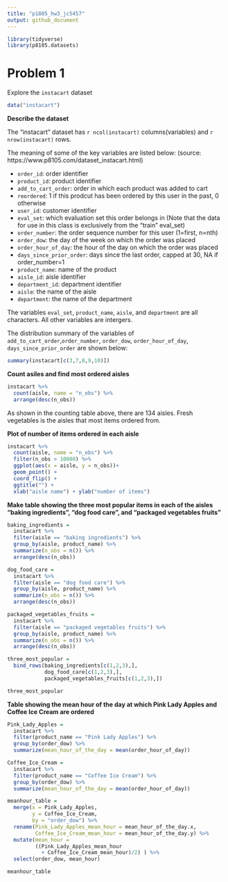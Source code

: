 ```yaml
---
title: "p1805_hw3_jc5457"
output: github_document
---
```


```r
library(tidyverse)
library(p8105.datasets)
```

# Problem 1
Explore the `instacart` dataset
```r
data("instacart")
```

**Describe the dataset**

The "instacart" dataset has `r ncol(instacart)` columns(variables) and `r nrow(instacart)` rows. 

The meaning of some of the key variables are listed below: 
(source: https://www.p8105.com/dataset_instacart.html)

* `order_id`: order identifier
* `product_id`: product identifier
* `add_to_cart_order`: order in which each product was added to cart
* `reordered`: 1 if this prodcut has been ordered by this user in the past, 0 otherwise
* `user_id`: customer identifier
* `eval_set`: which evaluation set this order belongs in (Note that the data for use in this class is exclusively from the “train” eval_set)
* `order_number`: the order sequence number for this user (1=first, n=nth)
* `order_dow`: the day of the week on which the order was placed
* `order_hour_of_day`: the hour of the day on which the order was placed
* `days_since_prior_order`: days since the last order, capped at 30, NA if order_number=1
* `product_name`: name of the product
* `aisle_id`: aisle identifier
* `department_id`: department identifier
* `aisle`: the name of the aisle
* `department`: the name of the department

The variables `eval_set`, `product_name`, `aisle`, and `department` are all characters. All other variables are intergers. 

The distribution summary of the variables of `add_to_cart_order`,`order_number`, `order_dow`, `order_hour_of_day`, `days_since_prior_order` are shown below:

```r
summary(instacart[c(3,7,8,9,10)])
```

**Count asiles and find most ordered aisles**

```r
instacart %>%
  count(aisle, name = "n_obs") %>% 
  arrange(desc(n_obs)) 
```

As shown in the counting table above, there are 134 aisles. Fresh vegetables is the aisles that most items ordered from.

**Plot of number of items ordered in each aisle**

```r
instacart %>%
  count(aisle, name = "n_obs") %>% 
  filter(n_obs > 10000) %>% 
  ggplot(aes(x = aisle, y = n_obs))+
  geom_point() +
  coord_flip() +
  ggtitle("") +
  xlab("aisle name") + ylab("number of items")
```

**Make table showing the three most popular items in each of the aisles “baking ingredients”, “dog food care”, and “packaged vegetables fruits”**

```r
baking_ingredients = 
  instacart %>%
  filter(aisle == "baking ingredients") %>% 
  group_by(aisle, product_name) %>%
  summarize(n_obs = n()) %>% 
  arrange(desc(n_obs)) 

dog_food_care = 
  instacart %>%
  filter(aisle == "dog food care") %>% 
  group_by(aisle, product_name) %>%
  summarize(n_obs = n()) %>% 
  arrange(desc(n_obs)) 

packaged_vegetables_fruits = 
  instacart %>%
  filter(aisle == "packaged vegetables fruits") %>% 
  group_by(aisle, product_name) %>%
  summarize(n_obs = n()) %>% 
  arrange(desc(n_obs)) 

three_most_popular = 
  bind_rows(baking_ingredients[c(1,2,3),],
            dog_food_care[c(1,2,3),],
            packaged_vegetables_fruits[c(1,2,3),])

three_most_popular
```

**Table showing the mean hour of the day at which Pink Lady Apples and Coffee Ice Cream are ordered**

```r
Pink_Lady_Apples = 
  instacart %>% 
  filter(product_name == "Pink Lady Apples") %>% 
  group_by(order_dow) %>% 
  summarize(mean_hour_of_the_day = mean(order_hour_of_day))

Coffee_Ice_Cream = 
  instacart %>% 
  filter(product_name == "Coffee Ice Cream") %>% 
  group_by(order_dow) %>% 
  summarize(mean_hour_of_the_day = mean(order_hour_of_day))

meanhour_table = 
  merge(x = Pink_Lady_Apples, 
        y = Coffee_Ice_Cream, 
        by = "order_dow") %>%  
  rename(Pink_Lady_Apples_mean_hour = mean_hour_of_the_day.x, 
         Coffee_Ice_Cream_mean_hour = mean_hour_of_the_day.y) %>% 
  mutate(mean_hour = 
         ((Pink_Lady_Apples_mean_hour 
           + Coffee_Ice_Cream_mean_hour)/2) ) %>% 
  select(order_dow, mean_hour)

meanhour_table
```


